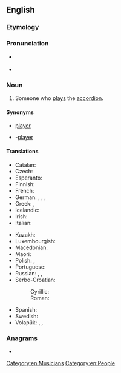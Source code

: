 ==English==

===Etymology===
{{suffix|en|accordion|ist}}

===Pronunciation===
* {{a|US}} {{IPA|en|/ə.ˈkɔɹd.i.ə.nəst/}}
* {{audio|en|LL-Q1860 (eng)-PerfectSoundWhatever-accordionist.wav|Audio (CA)}}

===Noun===
{{en-noun}}

# Someone who [[play]]s the [[accordion]].

====Synonyms====
* {{l|en|accordion}} [[player]]
* {{l|en|accordion}}-[[player]]

====Translations====
{{trans-top|player of the accordion}}
* Catalan: {{t|ca|acordionista|m|f}}
* Czech: {{t|cs|harmonikář|m}}
* Esperanto: {{t|eo|akordionisto}}
* Finnish: {{t+|fi|hanuristi}}
* French: {{t+|fr|accordéoniste|m|f}}
* German: {{t+|de|Akkordeonspieler|m}}, {{t+|de|Akkordeonspielerin|f}}, {{t|de|Akkordeonist|m}}, {{t|de|Akkordeonistin|f}}
* Greek: {{t+|el|ακορντεονίστας|m}}, {{t+|el|ακορντεονίστρια|f}}
* Icelandic: {{t|is|harmoníkuleikari|m}}
* Irish: {{t|ga|cairdíneoir|m}}
* Italian: {{t|it|fisarmonicista|m|f}}
{{trans-mid}}
* Kazakh: {{t|kk|аккордеоншы}}
* Luxembourgish: {{t+|lb|Akkordeonist|m}}
* Macedonian: {{t|mk|армоника́ш|m}}
* Maori: {{t|mi|kaiwhakatangi kōriana}}
* Polish: {{t+|pl|akordeonista|m}}, {{t+|pl|akordeonistka|f}}
* Portuguese: {{t+|pt|acordeonista|m|f}}
* Russian: {{t+|ru|аккордеони́ст|m}}, {{t+|ru|баяни́ст|m}}, {{t+|ru|гармони́ст|m}}
* Serbo-Croatian:
*: Cyrillic: {{t|sh|хармоникаш|m}}
*: Roman: {{t+|sh|harmonikaš|m}}
* Spanish: {{t+|es|acordeonista|m|f}}
* Swedish: {{t+|sv|dragspelare|c}}
* Volapük: {{qualifier|♂♀}} {{t|vo|tiraharmonöman}}, {{qualifier|♂}} {{t|vo|hitiraharmonöman}}, {{qualifier|♀}} {{t|vo|jitiraharmonöman}}
{{trans-bottom}}

===Anagrams===
* {{anagrams|en|a=accdiinoorst|cardiotonics}}

[[Category:en:Musicians]]
[[Category:en:People]]